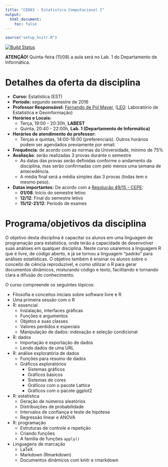 ```yaml
---
title: "CE083 - Estatística Computacional I"
output:
  html_document:
    toc: false
---
```


```r
source("setup_knitr.R")
```

[![Build Status](https://travis-ci.org/fernandomayer/ce083-2016-2.svg)](https://travis-ci.org/fernandomayer/ce083-2016-2)

<div class="alert alert-danger" role="alert"> **ATENÇÃO!** Quinta-feira
(11/08) a aula será no Lab. 1 do Departamento de Informática.
</div>

# Detalhes da oferta da disciplina

- **Curso:** Estatística (EST)
- **Período:** segundo semestre de 2016
- **Professor Responsável:** [Fernando de Pol Mayer][], ([LEG][]:
  Laboratório de Estatística e Geoinformação)
- **Horários e Locais:**
    - Terça, 19:00 - 20:30h, **LABEST**
    - Quinta, 20:40 - 22:00h, **Lab. 1 (Departamento de Informática)**
- **Horários de atendimento do professor:**
    - Terças e quintas, 14:00-18:00 (preferenciais). Outros horários
      podem ser agendados previamente por email.
- **Frequência**: de acordo com as normas da Universidade, mínimo de 75%
- **Avaliação**: serão realizadas 3 provas durante o semestre
    - As datas das provas serão definidas conforme o andamento da
      disciplina, mas serão confirmadas com pelo menos uma semana de
      antecedência.
    - A média final será a média simples das 3 provas (todas tem o mesmo
      peso).
- **Datas importantes:** De acordo com a [Resolução 49/15 - CEPE][]:
    - **01/08**: Início do semestre letivo
    - **12/12**: Final do semestre letivo
    - **15/12-21/12**: Período de exames

# Programa/objetivos da disciplina

O objetivo desta disciplina é capacitar os alunos em uma linguagem de
programação para estatística, onde terão a capacidade de desenvolver
suas análises em qualquer disciplina. Neste curso usaremos a linguagem R
que é livre, de código aberto, e já se tornou a linguagem "padrão" para
análises estatísticas. O objetivo também é ensinar os alunos sobre o
conceito de ciência reproduzível, e como utilizar o R para gerar
documentos dinâmicos, misturando código e texto, facilitando e tornando
clara a difusão do conhecimento.

O curso compreende os seguintes tópicos:

- Filosofia e conceitos iniciais sobre software livre e R
- Uma primeira sessão com o R
- R: essencial
    - Instalação, interfaces gráficas
    - Funções e argumentos
    - Objetos e suas classes
    - Valores perdidos e especiais
    - Manipulação de dados: indexação e seleção condicional
- R: dados
    - Importação e exportação de dados
    - Lendo dados de uma URL
- R: análise exploratória de dados
    - Funções para resumo de dados
    - Gráficos exploratórios
      - Sistemas gráficos
      - Gráficos básicos
      - Sistemas de cores
      - Gráficos com o pacote Lattice
      - Gráficos com o pacote ggplot2
- R: estatística
    - Geração de números aleatórios
    - Distribuições de probabilidade
    - Intervalos de confiança e teste de hipótese
    - Regressão linear e ANOVA
- R: programação
    - Estruturas de controle e repetição
    - Criando funções
    - A família de funções `apply()`
- Linguagens de marcação
    - LaTeX
    - Markdown (Rmarkdown)
    - Documentos dinâmicos com knitr e rmarkdown


<!-- - **Avaliação**: sabatinas, aplicadas ao final de um módulo da disciplina -->
<!--     - As sabatinas são provas menores, e com conteúdo específico -->
<!--     - O número de sabatinas em um semestre pode variar conforme o -->
<!--       andamento da disciplina (geralmente entre 6 e 10) -->
<!--     - As datas das sabtinas serão definidas durante o semestre, e sempre -->
<!--       será avisado com antecedência -->
<!--     - A média final será a média das 75% maiores notas (as 25% menores -->
<!--       notas serão descartadas) -->
<!--     - **Importante**: nas sabatinas não há segunda chamada. Ao perder -->
<!--       uma sabatina, a nota é 0, e automaticamente estará dentro das 25% -->
<!--       menores notas que serão excluídas para o cálculo da média final -->

<!-- links -->

[Fernando de Pol Mayer]: https://fernandomayer.github.io
[LEG]: http://www.leg.ufpr.br
[Resolução 49/15 - CEPE]: http://www.ufpr.br/soc/descarregar_arquivo.php?cod=1064
